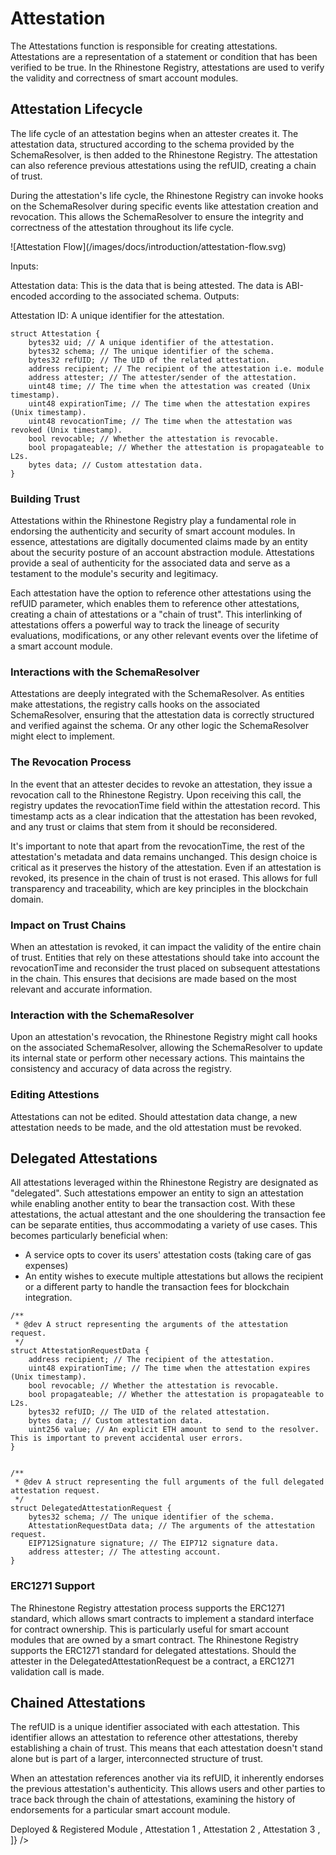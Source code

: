 # Attestation

The Attestations function is responsible for creating attestations. Attestations are a representation of a statement or condition that has been verified to be true. In the Rhinestone Registry, attestations are used to verify the validity and correctness of smart account modules.





## Attestation Lifecycle


The life cycle of an attestation begins when an attester creates it. The attestation data, structured according to the schema provided by the SchemaResolver, is then added to the Rhinestone Registry. The attestation can also reference previous attestations using the refUID, creating a chain of trust.

During the attestation's life cycle, the Rhinestone Registry can invoke hooks on the SchemaResolver during specific events like attestation creation and revocation. This allows the SchemaResolver to ensure the integrity and correctness of the attestation throughout its life cycle.


<Fence className="bg-gray-100">
![Attestation Flow](/images/docs/introduction/attestation-flow.svg)
</Fence>







Inputs:

Attestation data: This is the data that is being attested. The data is ABI-encoded according to the associated schema.
Outputs:

Attestation ID: A unique identifier for the attestation.

```solidity
struct Attestation {
    bytes32 uid; // A unique identifier of the attestation.
    bytes32 schema; // The unique identifier of the schema.
    bytes32 refUID; // The UID of the related attestation.
    address recipient; // The recipient of the attestation i.e. module
    address attester; // The attester/sender of the attestation.
    uint48 time; // The time when the attestation was created (Unix timestamp).
    uint48 expirationTime; // The time when the attestation expires (Unix timestamp).
    uint48 revocationTime; // The time when the attestation was revoked (Unix timestamp).
    bool revocable; // Whether the attestation is revocable.
    bool propagateable; // Whether the attestation is propagateable to L2s.
    bytes data; // Custom attestation data.
}
```


### Building Trust 
Attestations within the Rhinestone Registry play a fundamental role in endorsing the authenticity and security of smart account modules. In essence, attestations are digitally documented claims made by an entity about the security posture of an account abstraction module. Attestations provide a seal of authenticity for the associated data and serve as a testament to the module's security and legitimacy.

Each attestation have the option to reference other attestations using the refUID parameter, which enables them to reference other attestations, creating a chain of attestations or a "chain of trust". This interlinking of attestations offers a powerful way to track the lineage of security evaluations, modifications, or any other relevant events over the lifetime of a smart account module.


### Interactions with the SchemaResolver
Attestations are deeply integrated with the SchemaResolver. As entities make attestations, the registry calls hooks on the associated SchemaResolver, ensuring that the attestation data is correctly structured and verified against the schema. Or any other logic the SchemaResolver might elect to implement.

### The Revocation Process
In the event that an attester decides to revoke an attestation, they issue a revocation call to the Rhinestone Registry. Upon receiving this call, the registry updates the revocationTime field within the attestation record. This timestamp acts as a clear indication that the attestation has been revoked, and any trust or claims that stem from it should be reconsidered.

It's important to note that apart from the revocationTime, the rest of the attestation's metadata and data remains unchanged. This design choice is critical as it preserves the history of the attestation. Even if an attestation is revoked, its presence in the chain of trust is not erased. This allows for full transparency and traceability, which are key principles in the blockchain domain.

### Impact on Trust Chains
When an attestation is revoked, it can impact the validity of the entire chain of trust. Entities that rely on these attestations should take into account the revocationTime and reconsider the trust placed on subsequent attestations in the chain. This ensures that decisions are made based on the most relevant and accurate information.

### Interaction with the SchemaResolver
Upon an attestation's revocation, the Rhinestone Registry might call hooks on the associated SchemaResolver, allowing the SchemaResolver to update its internal state or perform other necessary actions. This maintains the consistency and accuracy of data across the registry.

### Editing Attestions
Attestations can not be edited. Should attestation data change, a new attestation needs to be made, and the old attestation must be revoked.


## Delegated Attestations
All attestations leveraged within the Rhinestone Registry are designated as "delegated". 
Such attestations empower an entity to sign an attestation while enabling another entity to 
bear the transaction cost. With these attestations, the actual attestant and the one shouldering the 
transaction fee can be separate entities, thus accommodating a variety of use cases. 
This becomes particularly beneficial when:

- A service opts to cover its users' attestation costs (taking care of gas expenses)
- An entity wishes to execute multiple attestations but allows the recipient or a different party to handle the transaction fees for blockchain integration.



```solidity
/**
 * @dev A struct representing the arguments of the attestation request.
 */
struct AttestationRequestData {
    address recipient; // The recipient of the attestation.
    uint48 expirationTime; // The time when the attestation expires (Unix timestamp).
    bool revocable; // Whether the attestation is revocable.
    bool propagateable; // Whether the attestation is propagateable to L2s.
    bytes32 refUID; // The UID of the related attestation.
    bytes data; // Custom attestation data.
    uint256 value; // An explicit ETH amount to send to the resolver. This is important to prevent accidental user errors.
}


/**
 * @dev A struct representing the full arguments of the full delegated attestation request.
 */
struct DelegatedAttestationRequest {
    bytes32 schema; // The unique identifier of the schema.
    AttestationRequestData data; // The arguments of the attestation request.
    EIP712Signature signature; // The EIP712 signature data.
    address attester; // The attesting account.
}
```


### ERC1271 Support
The Rhinestone Registry attestation process supports the ERC1271 standard, which allows smart contracts to implement a standard interface for contract ownership. This is particularly useful for smart account modules that are owned by a smart contract. The Rhinestone Registry supports the ERC1271 standard for delegated attestations.
Should the attester in the DelegatedAttestationRequest be a contract, a ERC1271 validation call is made.


## Chained Attestations
The refUID is a unique identifier associated with each attestation. This identifier allows an attestation to reference other attestations, thereby establishing a chain of trust. This means that each attestation doesn't stand alone but is part of a larger, interconnected structure of trust.

When an attestation references another via its refUID, it inherently endorses the previous attestation's authenticity. This allows users and other parties to trace back through the chain of attestations, examining the history of endorsements for a particular smart account module. 


<div className="grid gap-y-4">
	<Steps
		Chain
		steps={[
			<span>
      Deployed & Registered Module
			</span>,
			<span>
      Attestation 1
      </span>,
			<span>
      Attestation 2
			</span>,
			<span>
      Attestation 3
			</span>,
		]}
	/>
</div>
